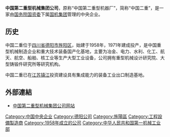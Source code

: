 {{expand|time=2009-07-13T06:54:40+00:00}}
{{Infobox Company
|company_name   = 中国第二重型机械集团公司
|company_logo   = 
|company_type   = 中央企业
|company_slogan = 装备中国  创造卓越 
|foundation     = 1958年
|location       = {{CHN}}[[四川省|四川省]][[德阳市|德阳市]][[旌阳区|旌阳区]]
| zip_code      = 
|telephone_no   = 
|key_people     =
|num_employees  = 13264人（2011年）
|industry       = [[重工业|重工业]]
|products       = 重型机械：冶金、电力、水利、化工、航天、航空、船舶、核工业等
|revenue        = 
|homepage       = [http://www.china-erzhong.com http://www.china-erzhong.com]
}}
'''中国第二重型机械集团公司'''，原称“中国第二重型机器厂”，简称“中国二重”，是一家由[[国务院国资委|国务院国资委]]下属[[国机集团|国机集团]]管理的中央企业。

==历史==
中国二重位于[[四川省|四川省]][[德阳市|德阳市]][[旌阳区|旌阳区]]，始建于1958年，1971年建成投产，是中国重型机械制造企业和重大技术装备国产化基地，主要为冶金、电力、水利、化工、航天、航空、船舶、核工业等生产大型工业设备，公司拥有重型机械设计研究院、大型铸锻件研究所等研究机构。

中国二重已在[[江苏|江苏]][[镇江|镇江]]投资建设具有集成能力的装备工业出口制造基地。

==外部連結==
* [https://web.archive.org/web/20160220213500/http://www.china-erzhong.com/ 中国第二重型机械集团公司网站]

[[Category:中国中央企业|Category:中国中央企业]]
[[Category:德阳公司|Category:德阳公司]]
[[Category:旌陽區|Category:旌陽區]]
[[Category:工程設備製造商|Category:工程設備製造商]]
[[Category:1958年成立的公司|Category:1958年成立的公司]]
[[Category:中华人民共和国第一机械工业部|Category:中华人民共和国第一机械工业部]]